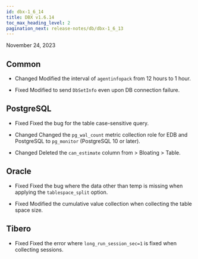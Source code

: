 ```yaml
---
id: dbx-1_6_14
title: DBX v1.6.14
toc_max_heading_level: 2
pagination_next: release-notes/db/dbx-1_6_13
---
```


November 24, 2023

## Common

- <Status>Changed</Status> Modified the interval of <code>agentinfopack</code> from 12 hours to 1 hour.

- <Status>Fixed</Status> Modified to send <code>DbSetInfo</code> even upon DB connection failure.

## PostgreSQL

- <Status>Fixed</Status> Fixed the bug for the table case-sensitive query.

- <Status>Changed</Status> Changed the <code>pg_wal_count</code> metric collection role for EDB and PostgreSQL to <code>pg_monitor</code> (PostgreSQL 10 or later).

- <Status>Changed</Status> Deleted the <code>can_estimate</code> column from <Cmdname sid="dbObjectInfo" className="uitext" /> &gt; <span class="uitext">Bloating</span> &gt; <span class="uitext">Table</span>.

## Oracle

- <Status>Fixed</Status> Fixed the bug where the data other than temp is missing when applying the <code>tablespace_split</code> option.

- <Status>Fixed</Status> Modified the cumulative value collection when collecting the table space size.

## Tibero

- <Status>Fixed</Status> Fixed the error where <code>long_run_session_sec=1</code> is fixed when collecting sessions.
